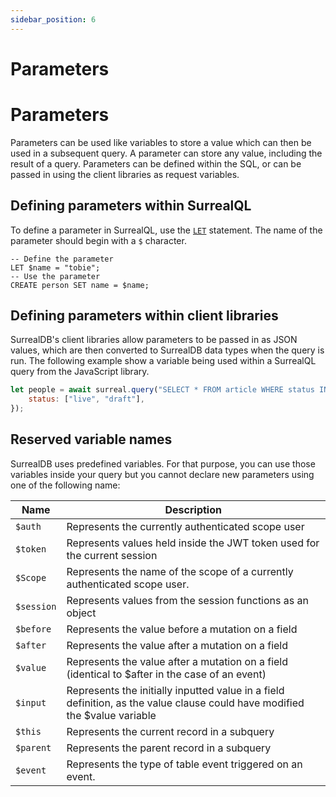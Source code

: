 ```yaml
---
sidebar_position: 6
---
```


# Parameters

# Parameters

Parameters can be used like variables to store a value which can then be used in a subsequent query. A parameter can store any value, including the result of a query. Parameters can be defined within the SQL, or can be passed in using the client libraries as request variables.

## Defining parameters within SurrealQL

To define a parameter in SurrealQL, use the [`LET`](../surrealql/statements/let) statement. The name of the parameter should begin with a `$` character.

```surql
-- Define the parameter
LET $name = "tobie";
-- Use the parameter
CREATE person SET name = $name;
```

## Defining parameters within client libraries
SurrealDB's client libraries allow parameters to be passed in as JSON values, which are then converted to SurrealDB data types when the query is run. The following example show a variable being used within a SurrealQL query from the JavaScript library.

```javascript
let people = await surreal.query("SELECT * FROM article WHERE status INSIDE $status", {
	status: ["live", "draft"],
});
```

## Reserved variable names
SurrealDB uses predefined variables. For that purpose, you can use those variables inside your query but you cannot declare new parameters using one of the following name:

<table>
    <thead>
        <tr>
            <th colspan="2">Name</th>
            <th>Description</th>
        </tr>
    </thead>  
    <tbody>
        <tr>
            <td colspan="2">
                <code>$auth</code>
            </td>
            <td>
            Represents the currently authenticated scope user
            </td>
        </tr>
        <tr>
            <td colspan="2">
                <code>$token</code>
            </td>
            <td>
                Represents values held inside the JWT token used for the current session
            </td>
        </tr>
        <tr>
            <td colspan="2">
                <code>$Scope</code>
            </td>
            <td>
                Represents the name of the scope of a currently authenticated scope user.
            </td>
        </tr>
        <tr>
            <td colspan="2">
                <code>$session</code>
            </td>
            <td>
                Represents values from the session functions as an object
            </td>
        </tr>
        <tr>
            <td colspan="2">
                <code>$before</code>
            </td>
            <td>
                Represents the value before a mutation on a field
            </td>
        </tr>
        <tr>
            <td colspan="2">
                <code>$after</code>
            </td>
            <td>
                Represents the value after a mutation on a field
            </td>
        </tr>
        <tr>
            <td colspan="2">
                <code>$value</code>
            </td>
            <td>
                Represents the value after a mutation on a field (identical to $after in the case of an event)
            </td>
        </tr>
        <tr>
            <td colspan="2">
                <code>$input</code>
            </td>
            <td>
                Represents the initially inputted value in a field definition, as the value clause could have modified the $value variable
            </td>
        </tr>
        <tr>
            <td colspan="2">
                <code>$this</code>
            </td>
            <td>
                Represents the current record in a subquery
            </td>
        </tr>
        <tr>
            <td colspan="2">
                <code>$parent</code>
            </td>
            <td>
                Represents the parent record in a subquery
            </td>
        </tr>
         <tr>
            <td colspan="2">
                <code>$event</code>
            </td>
            <td>
                Represents the type of table event triggered on an event.
            </td>
        </tr>
    </tbody>
</table>